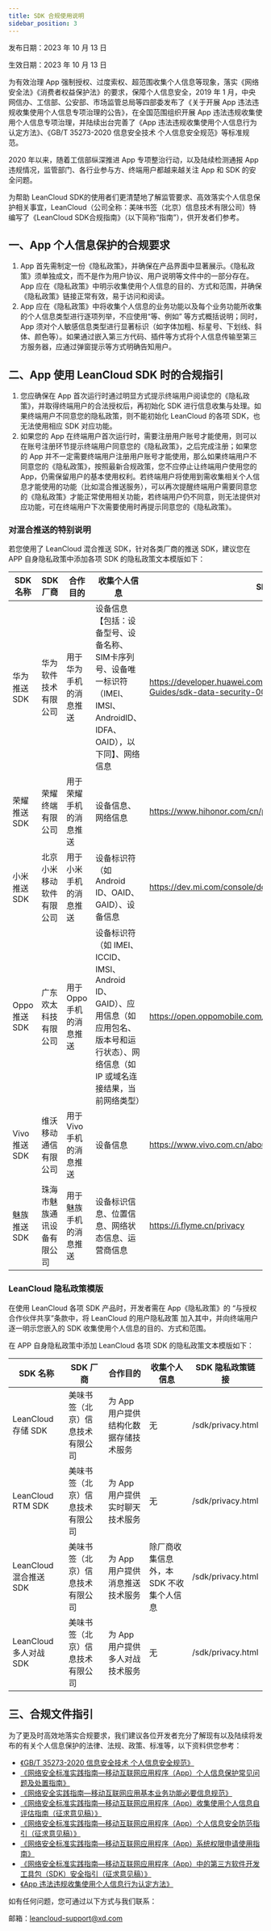 ```yaml
---
title: SDK 合规使用说明
sidebar_position: 3
---
```



发布日期：2023 年 10 月 13 日

生效日期：2023 年 10 月 13 日


为有效治理 App 强制授权、过度索权、超范围收集个人信息等现象，落实《网络安全法》《消费者权益保护法》的要求，保障个人信息安全，2019 年 1 月，中央网信办、工信部、公安部、市场监管总局等四部委发布了《关于开展 App 违法违规收集使用个人信息专项治理的公告》，在全国范围组织开展 App 违法违规收集使用个人信息专项治理，并陆续出台完善了《App 违法违规收集使用个人信息行为认定方法》、《GB/T 35273-2020 信息安全技术 个人信息安全规范》等标准规范。

2020 年以来，随着工信部纵深推进 App 专项整治行动，以及陆续检测通报 App 违规情况，监管部门、各行业参与方、终端用户都越来越关注 App 和 SDK 的安全问题。

为帮助 LeanCloud SDK的使用者们更清楚地了解监管要求、高效落实个人信息保护相关事宜，LeanCloud（公司全称：美味书签（北京）信息技术有限公司）特编写了《LeanCloud SDK合规指南》（以下简称“指南”），供开发者们参考。

## 一、App 个人信息保护的合规要求

1. App 首先需制定一份《隐私政策》，并确保在产品界面中显著展示。《隐私政策》须单独成文，而不是作为用户协议、用户说明等文件中的一部分存在。App 应在《隐私政策》中明示收集使用个人信息的目的、方式和范围，并确保《隐私政策》链接正常有效，易于访问和阅读。
2. App 应在《隐私政策》中将收集个人信息的业务功能以及每个业务功能所收集的个人信息类型进行逐项列举，不应使用“等、例如” 等方式概括说明；同时，App 须对个人敏感信息类型进行显著标识（如字体加粗、标星号、下划线、斜体、颜色等）。如果通过嵌入第三方代码、插件等方式将个人信息传输至第三方服务器，应通过弹窗提示等方式明确告知用户。


## 二、App 使用 LeanCloud SDK 时的合规指引
1. 您应确保在 App 首次运行时通过明显方式提示终端用户阅读您的《隐私政策》，并取得终端用户的合法授权后，再初始化 SDK 进行信息收集与处理。如果终端用户不同意您的隐私政策，则不能初始化 LeanCloud 的各项 SDK，也无法使用相应 SDK 对应功能。
2. 如果您的 App 在终端用户首次运行时，需要注册用户账号才能使用，则可以在账号注册环节提示终端用户同意您的《隐私政策》，之后完成注册；如果您的 App 并不一定需要终端用户注册用户账号才能使用，那么如果终端用户不同意您的《隐私政策》，按照最新合规政策，您不应停止让终端用户使用您的 App，仍需保留用户的基本使用权利。若终端用户将使用到需收集相关个人信息才能使用的功能（比如混合推送服务），可以再次提醒终端用户需要同意您的《隐私政策》才能正常使用相关功能，若终端用户仍不同意，则无法提供对应功能，可在终端用户下次需要使用时再提示同意您的《隐私政策》。

### 对混合推送的特别说明

若您使用了 LeanCloud 混合推送 SDK，针对各类厂商的推送 SDK，建议您在 APP 自身隐私政策中添加各项 SDK 的隐私政策文本模版如下：

| SDK 名称 | SDK 厂商 | 合作目的 | 收集个人信息 | SDK 隐私政策链接 |
| ----------------- | ----------------- | ----------------- | ---------------- | ---------------- |
| 华为推送 SDK | 华为软件技术有限公司 | 用于华为手机的消息推送 | 设备信息【包括：设备型号、设备名称、SIM卡序列号、设备唯一标识符（IMEI、IMSI、AndroidID、IDFA、OAID），以下同】、网络信息 | https://developer.huawei.com/consumer/cn/doc/development/HMSCore-Guides/sdk-data-security-0000001050042177 |
| 荣耀推送 SDK | 荣耀终端有限公司 | 用于荣耀手机的消息推送 | 设备信息、网络信息 | https://www.hihonor.com/cn/privacy/privacy-policy/ |
| 小米推送 SDK | 北京小米移动软件有限公司 | 用于小米手机的消息推送 | 设备标识符（如 Android ID、OAID、GAID）、设备信息 | https://dev.mi.com/console/doc/detail?pId=1822 |
| Oppo 推送 SDK | 广东欢太科技有限公司 | 用于 Oppo 手机的消息推送 | 设备标识符（如 IMEI、ICCID、IMSI、Android ID、GAID）、应用信息（如应用包名、版本号和运行状态）、网络信息（如 IP 或域名连接结果，当前网络类型） | https://open.oppomobile.com/wiki/doc#id=10288 |
| Vivo 推送 SDK | 维沃移动通信有限公司 | 用于 Vivo 手机的消息推送 | 设备信息 | https://www.vivo.com.cn/about-vivo/privacy-policy |
| 魅族推送 SDK | 珠海市魅族通讯设备有限公司 | 用于魅族手机的消息推送 | 设备标识信息、位置信息、网络状态信息、运营商信息 | https://i.flyme.cn/privacy |

### LeanCloud 隐私政策模版
在使用 LeanCloud 各项 SDK 产品时，开发者需在 App《隐私政策》的 “与授权合作伙伴共享”条款中，将 LeanCloud 的用户隐私政策 加入其中，并向终端用户逐一明示您嵌入的 SDK 收集使用个人信息的目的、方式和范围。

在 APP 自身隐私政策中添加 LeanCloud 各项 SDK 的隐私政策文本模版如下：

| SDK 名称 | SDK 厂商 | 合作目的 | 收集个人信息 | SDK 隐私政策链接 |
| ----------------- | ----------------- | ----------------- | ---------------- | ---------------- |
| LeanCloud 存储 SDK | 美味书签（北京）信息技术有限公司 | 为 App 用户提供结构化数据存储技术服务 | 无 | /sdk/privacy.html |
| LeanCloud RTM SDK | 美味书签（北京）信息技术有限公司 | 为 App 用户提供实时聊天技术服务 | 无 | /sdk/privacy.html |
| LeanCloud 混合推送 SDK | 美味书签（北京）信息技术有限公司 | 为 App 用户提供消息推送技术服务 | 除厂商收集信息外，本 SDK 不收集个人信息 | /sdk/privacy.html |
| LeanCloud 多人对战 SDK | 美味书签（北京）信息技术有限公司 | 为 App 用户提供多人对战技术服务 | 无 | /sdk/privacy.html |

## 三、合规文件指引
为了更及时高效地落实合规要求，我们建议各位开发者充分了解现有以及陆续将发布的有关个人信息保护的法律、法规、政策、标准等，以下资料供您参考：

- [《GB/T 35273-2020 信息安全技术 个人信息安全规范》](http://c.gb688.cn/bzgk/gb/showGb?type=online&hcno=4568F276E0F8346EB0FBA097AA0CE05E)
- [《网络安全标准实践指南—移动互联网应用程序（App）个人信息保护常见问题及处置指南》](https://www.tc260.org.cn/front/postDetail.html?id=20200918162332)
- [《网络安全实践指南—移动互联网应用基本业务功能必要信息规范》](https://www.tc260.org.cn/front/postDetail.html?id=20190531230315)
- [《网络安全标准实践指南—移动互联网应用程序（App）收集使用个人信息自评估指南（征求意见稿）》](https://www.tc260.org.cn/front/postDetail.html?id=20200319113609)
- [《网络安全标准实践指南—移动互联网应用程序（App）个人信息安全防范指引（征求意见稿）》](https://www.tc260.org.cn/front/postDetail.html?id=20200330091643)
- [《网络安全标准实践指南—移动互联网应用程序（App）系统权限申请使用指南》](https://www.tc260.org.cn/front/postDetail.html?id=20200918163359)
- [《网络安全标准实践指南—移动互联网应用程序（App）中的第三方软件开发工具包（SDK）安全指引（征求意见稿）》](https://www.tc260.org.cn/front/postDetail.html?id=20200918155732)
- [《App 违法违规收集使用个人信息行为认定方法》](http://www.cac.gov.cn/2019-12/27/c_1578986455686625.htm)


如有任何问题，您可通过以下方式与我们联系：

邮箱：leancloud-support@xd.com

